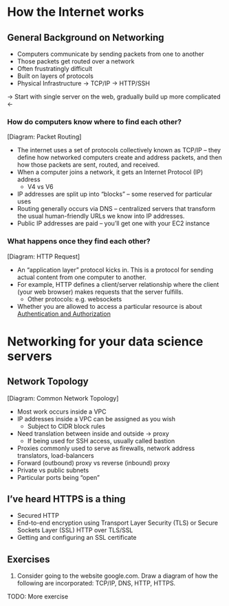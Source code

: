 # How the Internet works

## General Background on Networking
* Computers communicate by sending packets from one to another
* Those packets get routed over a network
* Often frustratingly difficult
* Built on layers of protocols
* Physical Infrastructure -> TCP/IP -> HTTP/SSH

-> Start with single server on the web, gradually build up more complicated <-

### How do computers know where to find each other?
[Diagram: Packet Routing]

* The internet uses a set of protocols collectively known as TCP/IP -- they define how networked computers create and address packets, and then how those packets are sent, routed, and received.
* When a computer joins a network, it gets an Internet Protocol (IP) address
  * V4 vs V6
* IP addresses are split up into "blocks" -- some reserved for particular uses
* Routing generally occurs via DNS -- centralized servers that transform the usual human-friendly URLs we know into IP addresses.
* Public IP addresses are paid -- you'll get one with your EC2 instance

### What happens once they find each other?
[Diagram: HTTP Request]

* An "application layer" protocol kicks in. This is a protocol for sending actual content from one computer to another. 
* For example, HTTP defines a client/server relationship where the client (your web browser) makes requests that the server fulfills. 
  * Other protocols: e.g. websockets
* Whether you are allowed to access a particular resource is about [Authentication and Authorization](#auth)

# Networking for your data science servers
## Network Topology
[Diagram: Common Network Topology]

* Most work occurs inside a VPC
* IP addresses inside a VPC can be assigned as you wish
  * Subject to CIDR block rules
* Need translation between inside and outside -> proxy
  * If being used for SSH access, usually called bastion
* Proxies commonly used to serve as firewalls, network address translators, load-balancers 
* Forward (outbound) proxy vs reverse (inbound) proxy
* Private vs public subnets
* Particular ports being "open"

## I've heard HTTPS is a thing
* Secured HTTP
* End-to-end encryption using Transport Layer Security (TLS) or Secure Sockets Layer (SSL) HTTP over TLS/SSL
* Getting and configuring an SSL certificate

## Exercises
1. Consider going to the website google.com. Draw a diagram of how the following are incorporated: TCP/IP, DNS, HTTP, HTTPS.

TODO: More exercise
